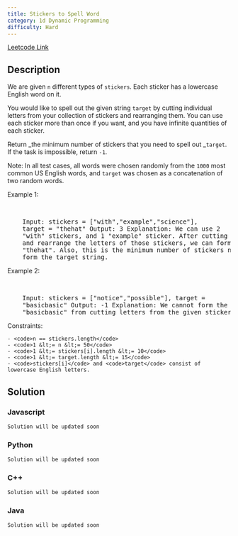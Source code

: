 ```yaml
---
title: Stickers to Spell Word
category: 1d Dynamic Programming
difficulty: Hard
---
```


<Callout>

[Leetcode Link](https://leetcode.com/problems/stickers-to-spell-word)

</Callout>

## Description

We are given <code>n</code> different types of <code>stickers</code>. Each sticker has a lowercase English word on it.

You would like to spell out the given string <code>target</code> by cutting individual letters from your collection of stickers and rearranging them. You can use each sticker more than once if you want, and you have infinite quantities of each sticker.

Return _the minimum number of stickers that you need to spell out _<code>target</code>. If the task is impossible, return <code>-1</code>.

Note: In all test cases, all words were chosen randomly from the <code>1000</code> most common US English words, and <code>target</code> was chosen as a concatenation of two random words.

Example 1:

<br />
<pre className="overflow-x-auto">
	Input: stickers = [&quot;with&quot;,&quot;example&quot;,&quot;science&quot;],
	target = &quot;thehat&quot; Output: 3 Explanation: We can use 2
	&quot;with&quot; stickers, and 1 &quot;example&quot; sticker. After cutting
	and rearrange the letters of those stickers, we can form the target
	&quot;thehat&quot;. Also, this is the minimum number of stickers necessary to
	form the target string.
</pre>

Example 2:

<br />
<pre className="overflow-x-auto">
	Input: stickers = [&quot;notice&quot;,&quot;possible&quot;], target =
	&quot;basicbasic&quot; Output: -1 Explanation: We cannot form the target
	&quot;basicbasic&quot; from cutting letters from the given stickers.
</pre>

Constraints:

    - <code>n == stickers.length</code>
    - <code>1 &lt;= n &lt;= 50</code>
    - <code>1 &lt;= stickers[i].length &lt;= 10</code>
    - <code>1 &lt;= target.length &lt;= 15</code>
    - <code>stickers[i]</code> and <code>target</code> consist of lowercase English letters.

## Solution

### Javascript

```javascript
Solution will be updated soon
```

### Python

```python
Solution will be updated soon
```

### C++

```cpp
Solution will be updated soon
```

### Java

```java
Solution will be updated soon
```

